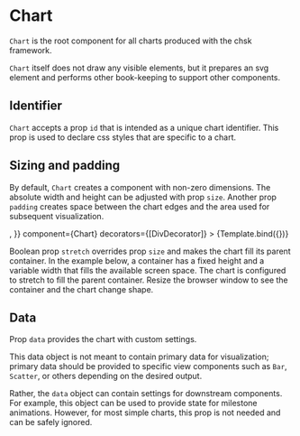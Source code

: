
# Chart

<Meta title="Core/Components/Charts/Chart" />

`Chart` is the root component for all charts produced with the chsk framework.

`Chart` itself does not draw any visible elements, but it prepares an svg element and performs other book-keeping to support other components.

<ArgsTable of={Chart} />

## Identifier

`Chart` accepts a prop `id` that is intended as a unique chart identifier. This prop is used to declare css styles that are specific to a chart.

## Sizing and padding

By default, `Chart` creates a component with non-zero dimensions. The absolute width and height can be adjusted with prop `size`. Another prop `padding` creates space between the chart edges and the area used for subsequent visualization.

<Canvas>
    <Story
        name="custom size"
        args={{
            size: [400, 200],
            padding: [20, 20, 20, 20],
            children: <Surface variant={'inner'} />,
        }}
        component={Chart}
        decorators={[DivDecorator]}
    >
        {Template.bind({})}
    </Story>
</Canvas>

Boolean prop `stretch` overrides prop `size` and makes the chart fill its parent container. In the example below, a container has a fixed height and a variable width that fills the available screen space. The chart is configured to stretch to fill the parent container. Resize the browser window to see the container and the chart change shape.

<Canvas>
    <Story name="stretch">
        <div
            style={{
                width: '100%',
                height: '200px',
                border: 'solid 1px #aaaa33',
                display: 'inline-block',
            }}
        >
            <Chart size={[400, 300]} stretch={true} padding={[40, 40, 40, 40]}>
                <Surface variant={'inner'} />
            </Chart>
        </div>
    </Story>
</Canvas>

## Data

Prop `data` provides the chart with custom settings.

This data object is not meant to contain primary data for visualization; primary data should be provided to specific view components such as `Bar`, `Scatter`, or others depending on the desired output.

Rather, the `data` object can contain settings for downstream components. For example, this object can be used to provide state for milestone animations. However, for most simple charts, this prop is not needed and can be safely ignored.
